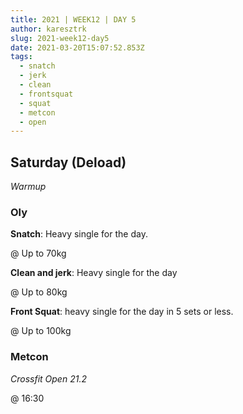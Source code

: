 ```yaml
---
title: 2021 | WEEK12 | DAY 5
author: karesztrk
slug: 2021-week12-day5
date: 2021-03-20T15:07:52.853Z
tags:
  - snatch
  - jerk
  - clean
  - frontsquat
  - squat
  - metcon
  - open
---
```


## Saturday (Deload)

_Warmup_

### Oly

**Snatch**: Heavy single for the day.

@ Up to 70kg

**Clean and jerk**: Heavy single for the day

@ Up to 80kg

**Front Squat**: heavy single for the day in 5 sets or less.

@ Up to 100kg

### Metcon

_Crossfit Open 21.2_

@ 16:30
